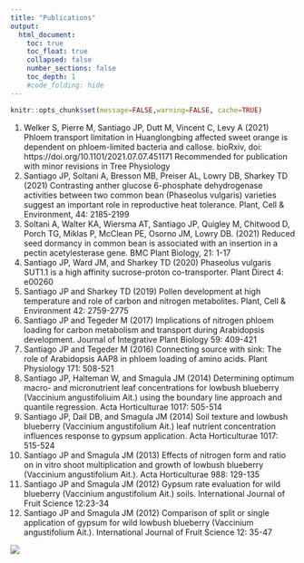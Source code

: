 ```yaml
---
title: "Publications"
output:
  html_document:
    toc: true
    toc_float: true
    collapsed: false
    number_sections: false
    toc_depth: 1
    #code_folding: hide
---
```


```r
knitr::opts_chunk$set(message=FALSE,warning=FALSE, cache=TRUE)
```

1.	Welker S, Pierre M, Santiago JP, Dutt M, Vincent C, Levy A (2021) Phloem transport limitation in Huanglongbing affected sweet orange is dependent on phloem-limited bacteria and callose. bioRxiv, doi: https://doi.org/10.1101/2021.07.07.451171
Recommended for publication with minor revisions in Tree Physiology
2.	Santiago JP, Soltani A, Bresson MB, Preiser AL, Lowry DB, Sharkey TD (2021) Contrasting anther glucose 6-phosphate dehydrogenase activities between two common bean (Phaseolus vulgaris) varieties suggest an important role in reproductive heat tolerance. Plant, Cell & Environment, 44: 2185-2199
3.	Soltani A, Walter KA, Wiersma AT, Santiago JP, Quigley M, Chitwood D, Porch TG, Miklas P, McClean PE, Osorno JM, Lowry DB. (2021) Reduced seed dormancy in common bean is associated with an insertion in a pectin acetylesterase gene. BMC Plant Biology, 21: 1-17
4.	Santiago JP, Ward JM, and Sharkey TD (2020) Phaseolus vulgaris SUT1.1 is a high affinity sucrose-proton co-transporter. Plant Direct 4: e00260
5.	Santiago JP and Sharkey TD (2019) Pollen development at high temperature and role of carbon and nitrogen metabolites. Plant, Cell & Environment 42: 2759-2775
6.	Santiago JP and Tegeder M (2017) Implications of nitrogen phloem loading for carbon metabolism and transport during Arabidopsis development. Journal of Integrative Plant Biology 59: 409-421 
7.	Santiago JP and Tegeder M (2016) Connecting source with sink: The role of Arabidopsis AAP8 in phloem loading of amino acids. Plant Physiology 171: 508-521 
8.	Santiago JP, Halteman W, and Smagula JM (2014) Determining optimum macro- and micronutrient leaf concentrations for lowbush blueberry (Vaccinium angustifoliuim Ait.) using the boundary line approach and quantile regression. Acta Horticulturae 1017: 505-514 
9.	Santiago JP, Dail DB, and Smagula JM (2014) Soil texture and lowbush blueberry (Vaccinium angustifolium Ait.) leaf nutrient concentration influences response to gypsum application. Acta Horticulturae 1017: 515-524
10.	Santiago JP and Smagula JM (2013) Effects of nitrogen form and ratio on in vitro shoot multiplication and growth of lowbush blueberry (Vaccinium angustifolium Ait.). Acta Horticulturae 988: 129-135
11.	Santiago JP and Smagula JM (2012) Gypsum rate evaluation for wild blueberry (Vaccinium angustifolium Ait.) soils. International Journal of Fruit Science 12:23-34
12.	Santiago JP and Smagula JM (2012) Comparison of split or single application of gypsum for wild lowbush blueberry (Vaccinium angustifolium Ait.). International Journal of Fruit Science 12: 35-47


<div class="col-sm-12">
![](images/Journals.png)




